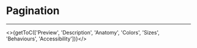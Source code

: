 

<Meta title="UI Components/Pagination [molecule]/Overview" />

# Pagination

---

<>{getToC(['Preview', 'Description', 'Anatomy', 'Colors', 'Sizes', 'Behaviours', 'Accessibility'])}</>

<DesignPagination />
